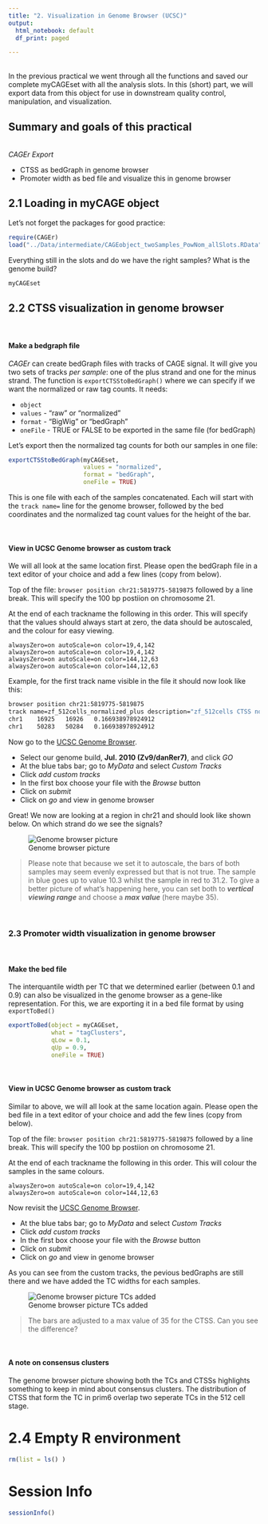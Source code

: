 ```yaml
---
title: "2. Visualization in Genome Browser (UCSC)"
output:
  html_notebook: default
  df_print: paged

---
```

<br>
In the previous practical we went through all the functions and saved our complete myCAGEset with all the analysis slots. In this (short) part, we will export data from this object for use in downstream quality control, manipulation, and visualization. 

## Summary and goals of this practical
<br>
_CAGEr Export_

* CTSS as bedGraph in genome browser
* Promoter width as bed file and visualize  this in genome browser

## 2.1 Loading in myCAGE object
Let's not forget the packages for good practice:

```r
require(CAGEr)
load("../Data/intermediate/CAGEobject_twoSamples_PowNom_allSlots.RData")
```
Everything still in the slots and do we have the right samples? What is the genome build?
```r
myCAGEset
```


## 2.2 CTSS visualization in genome browser
<br>

#### Make a bedgraph file
_CAGEr_ can create bedGraph files with tracks of CAGE signal. It will give you two sets of tracks _per sample_: one of the plus strand and one for the minus strand. The function is `exportCTSStoBedGraph()` where we can specify if we want the normalized or raw tag counts. 
It needs:

* `object` 
* `values` - "raw" or "normalized"
* `format` - "BigWig" or "bedGraph"
* `oneFile` - TRUE or FALSE to be exported in the same file (for bedGraph) 

Let's export then the normalized tag counts for both our samples in one file:

```r
exportCTSStoBedGraph(myCAGEset,
                     values = "normalized",
                     format = "bedGraph",
                     oneFile = TRUE)
```

This is one file with each of the samples concatenated. Each will start with the `track name=` line for the genome browser, followed by the bed coordinates and the normalized tag count values for the height of the bar. 

<br> 

#### View in UCSC Genome browser as custom track
We will all look at the same location first. Please open the bedGraph file in a text editor of your choice and add a few lines (copy from below).

Top of the file: 
`browser position chr21:5819775-5819875` followed by a line break. This will specify the 100 bp postiion on chromosome 21.

At the end of each trackname the following in this order. This will specify that the values should always start at zero, the data should be autoscaled, and the colour for easy viewing.

`alwaysZero=on autoScale=on color=19,4,142` <br>
`alwaysZero=on autoScale=on color=19,4,142` <br>
`alwaysZero=on autoScale=on color=144,12,63` <br>
`alwaysZero=on autoScale=on color=144,12,63` <br>

Example, for the first track name visible in the file it should now look like this:

```bash
browser position chr21:5819775-5819875
track name=zf_512cells_normalized_plus description="zf_512cells CTSS normalized (plus strand)" visibility=full type=bedGraph alwaysZero=on autoScale=on color=19,4,142
chr1	16925	16926	0.166938978924912
chr1	50283	50284	0.166938978924912
```

Now go to the [UCSC Genome Browser](https://genome-euro.ucsc.edu/cgi-bin/hgGateway?hgsid=219628298_r8sDT3ZkB2VZLV4luoG9P7zr0hnc). <br>

- Select our genome build,  __Jul. 2010 (Zv9/danRer7)__, and click _GO_
- At the blue tabs bar; go to _MyData_ and select _Custom Tracks_
- Click _add custom tracks_
- In the first box choose your file with the _Browse_ button
- Click on _submit_
- Click on _go_ and view in genome browser

Great! We now are looking at a region in chr21 and should look like shown below. On which strand do we see the signals?

![Genome browser picture](images/ucsc_capture_2Samples.png)

> Please note that because we set it to autoscale, the bars of both samples may seem evenly expressed but that is not true. The sample in blue goes up to value 10.3 whilst the sample in red to 31.2. To give a better picture of what's happening here, you can set both to ___vertical viewing range___ and choose a ___max value___ (here maybe 35). 

<br>

### 2.3 Promoter width visualization in genome browser
<br> 

#### Make the bed file
The interquantile width per TC that we determined earlier (between 0.1 and 0.9) can also be visualized in the genome browser as a gene-like representation. For this, we are exporting it in a bed file format by using `exportToBed()`


```r
exportToBed(object = myCAGEset, 
            what = "tagClusters",
            qLow = 0.1, 
            qUp = 0.9, 
            oneFile = TRUE)
```

<br>

#### View in UCSC Genome browser as custom track
Similar to above, we will all look at the same location again. Please open the bed file in a text editor of your choice and add the few lines (copy from below).

Top of the file: 
`browser position chr21:5819775-5819875` followed by a line break. This will specify the 100 bp postiion on chromosome 21.

At the end of each trackname the following in this order. This will colour the samples in the same colours.

`alwaysZero=on autoScale=on color=19,4,142` <br>
`alwaysZero=on autoScale=on color=144,12,63` <br>


Now revisit the [UCSC Genome Browser](https://genome-euro.ucsc.edu/cgi-bin/hgGateway?hgsid=219628298_r8sDT3ZkB2VZLV4luoG9P7zr0hnc). <br>

- At the blue tabs bar; go to _MyData_ and select _Custom Tracks_
- Click _add custom tracks_
- In the first box choose your file with the _Browse_ button
- Click on _submit_
- Click on _go_ and view in genome browser

As you can see from the custom tracks, the pevious bedGraphs are still there and we have added the TC widths for each samples. 

![Genome browser picture TCs added](images/ucsc_capture_TCwidth.png)

> The bars are adjusted to a max value of 35 for the CTSS. Can you see the difference?

<br>

#### A note on consensus clusters
The genome browser picture showing both the TCs and CTSSs highlights something to keep in mind about consensus clusters. The distribution of CTSS that form the TC in prim6 overlap two seperate TCs in the 512 cell stage.

# 2.4 Empty R environment
```r
rm(list = ls() )
```


# Session Info
```r
sessionInfo()
```

